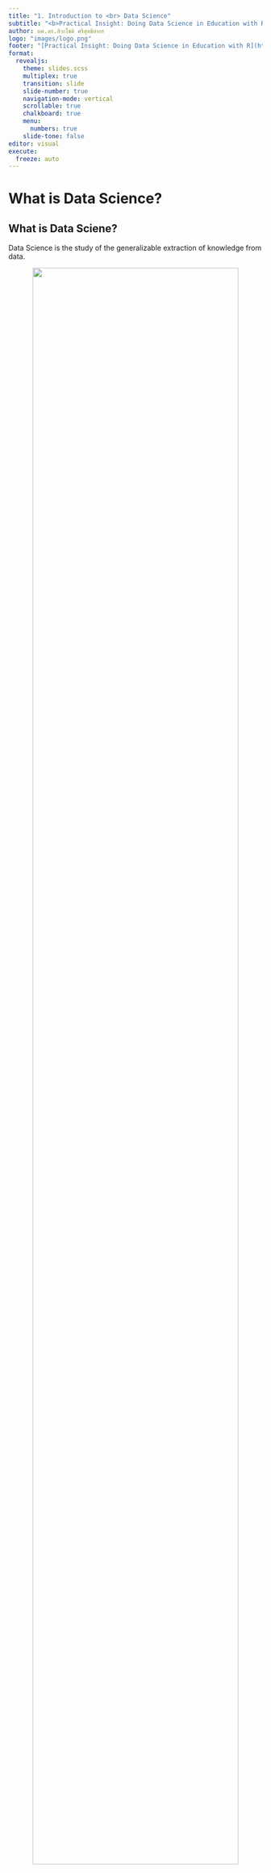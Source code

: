 ---
title: "1. Introduction to <br> Data Science"
subtitle: "<b>Practical Insight: Doing Data Science in Education with R</b>"
author: ผศ.ดร.สิวะโชติ ศรีสุทธิยากร
logo: "images/logo.png"
footer: "[Practical Insight: Doing Data Science in Education with R](https://datakruroo.netlify.app/practical_insight/_site/)"
format: 
  revealjs: 
    theme: slides.scss
    multiplex: true
    transition: slide
    slide-number: true
    navigation-mode: vertical
    scrollable: true
    chalkboard: true
    menu: 
      numbers: true
    slide-tone: false
editor: visual
execute:
  freeze: auto
---

# What is Data Science?

## What is Data Sciene? {.smaller}

Data Science is the study of the generalizable extraction of knowledge from data.

<center>![](images/ds.png){width="90%"}</center>

https://www.wuestpartner.com/tachyon/sites/10/2021/12/Blog_190227_DE_datashift_data_science.png

## Data Insight {.smaller}

Data Science is the study of the generalizable extraction of knowledge from data.

<center>![](images/insight.png){width="80%"}</center>

## Data Insight {.smaller}

<center>![](images/insight2.png){width="80%"}</center>

## Types of Data Analytics {.smaller}

<center>![](images/analytictypes.png){width="80%"}</center>

https://miro.medium.com/v2/resize:fit:902/1\*vBkth1ZSveUyXuQ7pDym9Q.png

## Example

::: columns
::: {.column width="50%"}
![](images/ach.png){width="80%"} ![](images/diag.png)
:::

::: {.column width="50%"}
![](images/modelling.png){width="100%"}
:::
:::

# Data Science in Education

## Data Science in Education {.smaller}

```{r}
library(knitr)
library(kableExtra)

# Create a data frame with the comparison data
comparison_data <- data.frame(
  Criteria = c("Focus", "Primary Users", "Data Sources", "Main Objectives"),
  Learning_Analytics = c(
    "Individual learner's educational process",
    "Learners, instructors, educational practitioners",
    "Learning management systems (LMS), online interactive platforms, educational applications",
    "Improve educational outcomes, personalize learning experiences, identify learning difficulties"
  ),
  Academic_Analytics = c(
    "Institution-wide educational processes",
    "Educational institutions, administrators, academic officers",
    "Institutional databases, student information systems, academic performance data",
    "Enhance academic program quality, optimize resource allocation, track institutional performance"
  ),
  Policy_Analytics = c(
    "Education policy and its social/economic impact",
    "Policy makers, government agencies, education authorities",
    "Large-scale educational data sets, government and institutional reports, public data sources",
    "Inform and guide policy decisions, assess policy impacts, support strategic planning"
  )
)

# Generate the HTML table with kable
kable(comparison_data, "html") %>%
  kable_styling(bootstrap_options = c("striped", "hover", "condensed"), full_width = F,
                font_size = 25) %>%
  column_spec(1, bold = TRUE, border_right = TRUE) %>%
  row_spec(0, bold = TRUE, background = "#D3D3D3")

```

## Learning Analytics {.smaller}

![](images/LA.png){width="100%"}

## Academic Analytics {.smaller}

![](images/AA.png){width="60%"}

## Policy Analytics {.smaller}

![](images/PA.png){width="70%"}

# Data Science Process

-   Data Science Process is a framework for solving problems using data science.

-   Data Science Process has 5 steps such as:

    -   Problem/Context Understanding
    -   Data Understanding and Collection
    -   Data Preprocessing
    -   Modeling & Evaluating
    -   Deployment

## Data Science Process {.smaller}

![](images/ds_process.png){width="100%"}
